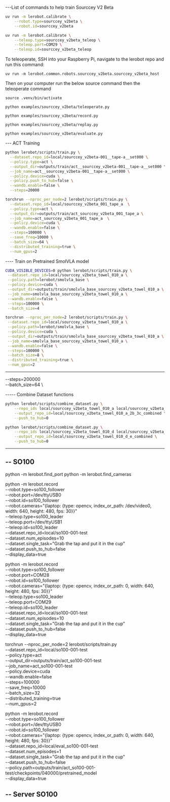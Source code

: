 ---List of commands to help train Sourccey V2 Beta

```bash
uv run -m lerobot.calibrate \
    --robot.type=sourccey_v2beta \
    --robot.id=sourccey_v2beta
```

```bash
uv run -m lerobot.calibrate \
    --teleop.type=sourccey_v2beta_teleop \
    --teleop.port=COM29 \
    --teleop.id=sourccey_v2beta_teleop
```

To teleoperate, SSH into your Raspberry Pi, navigate to the lerobot repo and run this command:

```
uv run -m lerobot.common.robots.sourccey_v2beta.sourccey_v2beta_host
```

Then on your computer run the below source command then the teleoperate command

```
source .venv/bin/activate
```

```
python examples/sourccey_v2beta/teleoperate.py
```

```
python examples/sourccey_v2beta/record.py
```

```
python examples/sourccey_v2beta/replay.py
```

```
python examples/sourccey_v2beta/evaluate.py
```

--- ACT Training

```bash
python lerobot/scripts/train.py \
  --dataset.repo_id=local/sourccey_v2beta-001__tape-a__set000 \
  --policy.type=act \
  --output_dir=outputs/train/act__sourccey_v2beta-001__tape-a__set000 \
  --job_name=act__sourccey_v2beta-001__tape-a__set000 \
  --policy.device=cuda \
  --policy.push_to_hub=false \
  --wandb.enable=false \
  --steps=20000
```





```bash
torchrun --nproc_per_node=2 lerobot/scripts/train.py \
  --dataset.repo_id=local/sourccey_v2beta_001_tape_a  \
  --policy.type=act \
  --output_dir=outputs/train/act_sourccey_v2beta_001_tape_a \
  --job_name=act_sourccey_v2beta_001_tape_a  \
  --policy.device=cuda \
  --wandb.enable=false \
  --steps=100000 \
  --save_freq=10000 \
  --batch_size=64 \
  --distributed_training=true \
  --num_gpus=2
```

---- Train on Pretrained SmolVLA model

```bash
CUDA_VISIBLE_DEVICES=0 python lerobot/scripts/train.py \
 --dataset.repo_id=local/sourccey_v2beta_towel_010_a \
 --policy.path=lerobot/smolvla_base \
 --policy.device=cuda \
 --output_dir=outputs/train/smolvla_base_sourccey_v2beta_towel_010_a \
 --job_name=smolvla_base_sourccey_v2beta_towel_010_a \
 --wandb.enable=false \
 --steps=100000 \
 --batch_size=4
```

```bash
torchrun --nproc_per_node=2 lerobot/scripts/train.py \
 --dataset.repo_id=local/sourccey_v2beta_towel_010_a \
 --policy.path=lerobot/smolvla_base \
 --policy.device=cuda \
 --output_dir=outputs/train/smolvla_base_sourccey_v2beta_towel_010_a \
 --job_name=smolvla_base_sourccey_v2beta_towel_010_a \
 --wandb.enable=false \
 --steps=100000 \
 --batch_size=8 \
 --distributed_training=true \
 --num_gpus=2
```

---

--steps=200000 \
 --batch_size=64 \

----- Combine Dataset functions

```bash
python lerobot/scripts/combine_dataset.py \
    --repo_ids local/sourccey_v2beta_towel_010_a local/sourccey_v2beta_towel_010_b local/sourccey_v2beta_towel_010_2b local/sourccey_v2beta_towel_010_c local/sourccey_v2beta_towel_010_2c local/sourccey_v2beta_towel_010_3c \
    --output_repo_id=local/sourccey_v2beta_towel_010_a_2b_3c_combined \
    --push_to_hub=0
```

```bash
python lerobot/scripts/combine_dataset.py \
    --repo_ids local/sourccey_v2beta_towel_010_d local/sourccey_v2beta_towel_010_e \
    --output_repo_id=local/sourccey_v2beta_towel_010_d_e_combined \
    --push_to_hub=0
```

---

## -- SO100

python -m lerobot.find_port
python -m lerobot.find_cameras

python -m lerobot.record \
 --robot.type=so100_follower \
 --robot.port=/dev/ttyUSB0 \
 --robot.id=so100_follower \
 --robot.cameras="{laptop: {type: opencv, index_or_path: /dev/video0, width: 640, height: 480, fps: 30}}" \
 --teleop.type=so100_leader \
 --teleop.port=/dev/ttyUSB1 \
 --teleop.id=so100_leader \
 --dataset.repo_id=local/so100-001-test \
 --dataset.num_episodes=10 \
 --dataset.single_task="Grab the tap and put it in the cup" \
 --dataset.push_to_hub=false \
 --display_data=true

python -m lerobot.record \
 --robot.type=so100_follower \
 --robot.port=COM28 \
 --robot.id=so100_follower \
 --robot.cameras="{laptop: {type: opencv, index_or_path: 0, width: 640, height: 480, fps: 30}}" \
 --teleop.type=so100_leader \
 --teleop.port=COM29 \
 --teleop.id=so100_leader \
 --dataset.repo_id=local/so100-001-test \
 --dataset.num_episodes=10 \
 --dataset.single_task="Grab the tap and put it in the cup" \
 --dataset.push_to_hub=false \
 --display_data=true

torchrun --nproc_per_node=2 lerobot/scripts/train.py \
 --dataset.repo_id=local/so100-001-test \
 --policy.type=act \
 --output_dir=outputs/train/act_so100-001-test \
 --job_name=act_so100-001-test \
 --policy.device=cuda \
 --wandb.enable=false \
 --steps=100000 \
 --save_freq=10000 \
 --batch_size=32 \
 --distributed_training=true \
 --num_gpus=2

python -m lerobot.record \
 --robot.type=so100_follower \
 --robot.port=/dev/ttyUSB0 \
 --robot.id=so100_follower \
 --robot.cameras="{laptop: {type: opencv, index_or_path: 0, width: 640, height: 480, fps: 30}}" \
 --dataset.repo_id=local/eval_so100-001-test \
 --dataset.num_episodes=1 \
 --dataset.single_task="Grab the tap and put it in the cup" \
 --dataset.push_to_hub=false \
 --policy.path=outputs/train/act_so100-001-test/checkpoints/040000/pretrained_model \
 --display_data=true

## -- Server SO100

